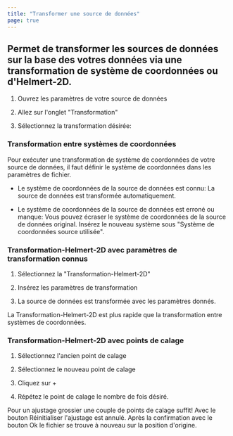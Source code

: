 ```yaml
---
title: "Transformer une source de données"
page: true
---
```

## Permet de transformer les sources de donn&#233;es sur la base des votres donn&#233;es via une transformation de syst&#232;me de coordonn&#233;es ou d&#39;Helmert-2D. 


1.  Ouvrez les param&#232;tres de votre source de donn&#233;es

2.  Allez sur l&#39;onglet &quot;Transformation&quot;

3.  S&#233;lectionnez la transformation d&#233;sir&#233;e:




### Transformation entre syst&#232;mes de coordonn&#233;es
<Warning>
Pour ex&#233;cuter une transformation de syst&#232;me de coordonn&#233;es de votre source de donn&#233;es, il faut d&#233;finir le syst&#232;me de coordonn&#233;es dans les param&#232;tres de fichier.
</Warning>



- <Bold> Le syst&#232;me de coordonn&#233;es de la source de donn&#233;es est connu: </Bold>  La source de donn&#233;es est transform&#233;e automatiquement.

- <Bold> Le syst&#232;me de coordonn&#233;es de la source de donn&#233;es est erron&#233; ou manque: </Bold>  Vous pouvez &#233;craser le syst&#232;me de coordonn&#233;es de la source de donn&#233;es original. Ins&#233;rez le nouveau syst&#232;me sous &quot;Syst&#232;me de coordonn&#233;es source utilis&#233;e&quot;.





###  Transformation-Helmert-2D avec param&#232;tres de transformation connus

1. S&#233;lectionnez la &quot;Transformation-Helmert-2D&quot;

2. Ins&#233;rez les param&#232;tres de transformation

3. La source de donn&#233;es est transform&#233;e avec les param&#232;tres donn&#233;s.




<Success>
La Transformation-Helmert-2D est plus rapide que la transformation entre syst&#232;mes de coordonn&#233;es.
</Success>


### Transformation-Helmert-2D avec points de calage

1. S&#233;lectionnez l&#39;ancien point de calage 

2. S&#233;lectionnez le nouveau point de calage

3. Cliquez sur <Border>+</Border> 
4. R&#233;p&#233;tez le point de calage le nombre de fois d&#233;sir&#233;.



<Success>
Pour un ajustage grossier une couple de points de calage suffit!
</Success>

<Success>
Avec le bouton  <Border>Réinitialiser</Border>  l&#39;ajustage est annul&#233;. Apr&#232;s la confirmation avec le bouton  <Border>Ok</Border>  le fichier se trouve &#224; nouveau sur la position d&#39;origine.
</Success>

